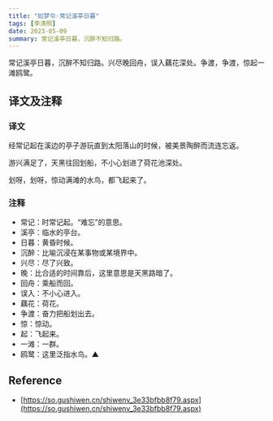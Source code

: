 ```yaml
---
title: "如梦令·常记溪亭日暮"
tags: [李清照]
date: 2023-05-09
summary: 常记溪亭日暮，沉醉不知归路。
---
```


常记溪亭日暮，沉醉不知归路。兴尽晚回舟，误入藕花深处。争渡，争渡，惊起一滩鸥鹭。

## 译文及注释

### 译文

经常记起在溪边的亭子游玩直到太阳落山的时候，被美景陶醉而流连忘返。

游兴满足了，天黑往回划船，不小心划进了荷花池深处。

划呀，划呀，惊动满滩的水鸟，都飞起来了。

### 注释

- 常记：时常记起。“难忘”的意思。
- 溪亭：临水的亭台。
- 日暮：黄昏时候。
- 沉醉：比喻沉浸在某事物或某境界中。
- 兴尽：尽了兴致。
- 晚：比合适的时间靠后，这里意思是天黑路暗了。
- 回舟：乘船而回。
- 误入：不小心进入。
- 藕花：荷花。
- 争渡：奋力把船划出去。
- 惊：惊动。
- 起：飞起来。
- 一滩：一群。
- 鸥鹭：这里泛指水鸟。▲

## Reference

- [https://so.gushiwen.cn/shiwenv_3e33bfbb8f79.aspx](https://so.gushiwen.cn/shiwenv_3e33bfbb8f79.aspx)